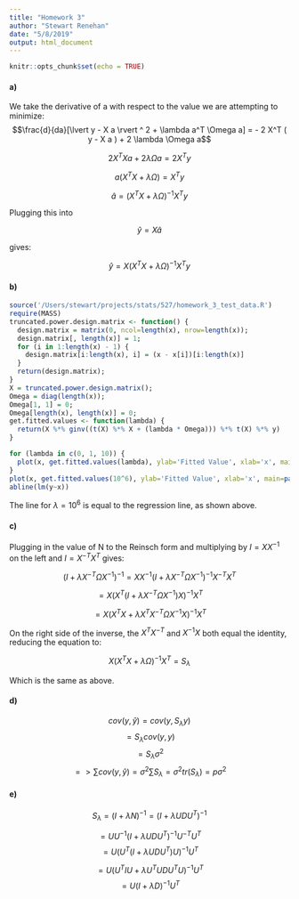 ```yaml
---
title: "Homework 3"
author: "Stewart Renehan"
date: "5/8/2019"
output: html_document
---
```


```r
knitr::opts_chunk$set(echo = TRUE)
```

#### a)
We take the derivative of a with respect to the value we are attempting to minimize:
$$\frac{d}{da}[\lvert y - X a \rvert ^ 2 + \lambda a^T \Omega a] = - 2 X^T ( y - X a ) + 2 \lambda \Omega a$$

$$2 X^T X a + 2 \lambda \Omega a = 2 X^T y$$

$$a (X^T X + \lambda \Omega) = X^T y$$

$$\hat{a} = (X^T X + \lambda \Omega)^{-1} X^T y$$

Plugging this into

$$\hat{y} = X\hat{a}$$

gives:

$$\hat{y} = X (X^T X + \lambda \Omega)^{-1} X^T y $$


#### b)

```r
source('/Users/stewart/projects/stats/527/homework_3_test_data.R')
require(MASS)
truncated.power.design.matrix <- function() {
  design.matrix = matrix(0, ncol=length(x), nrow=length(x));
  design.matrix[, length(x)] = 1;
  for (i in 1:length(x) - 1) {
    design.matrix[i:length(x), i] = (x - x[i])[i:length(x)]
  }
  return(design.matrix);
}
X = truncated.power.design.matrix();
Omega = diag(length(x));
Omega[1, 1] = 0;
Omega[length(x), length(x)] = 0;
get.fitted.values <- function(lambda) {
  return(X %*% ginv((t(X) %*% X + (lambda * Omega))) %*% t(X) %*% y)
}

for (lambda in c(0, 1, 10)) {
  plot(x, get.fitted.values(lambda), ylab='Fitted Value', xlab='x', main=paste0('Fitted Values for Lambda = ', lambda))
}
plot(x, get.fitted.values(10^6), ylab='Fitted Value', xlab='x', main=paste0('Fitted Values for Lambda = ', lambda))
abline(lm(y~x))
```


The line for $\lambda = 10^6$ is equal to the regression line, as shown above.

#### c)
Plugging in the value of N to the Reinsch form and multiplying by $I = X X^{-1}$ on the left and $I = X^{-T} X^T$ gives:

$$(I + \lambda X^{-T} \Omega  X^{-1})^{-1} = X X^{-1} ( I + \lambda X^{-T} \Omega X^ {-1})^{-1} X^{-T} X^T$$

$$ = X(X^T (I + \lambda X^{-T} \Omega X^{-1}) X)^{-1} X^T$$

$$ = X(X^TX + \lambda X^T X^{-T} \Omega X^{-1} X )^{-1} X^T$$

On the right side of the inverse, the $X^T X^{-T}$ and $X^{-1} X$ both equal the identity, reducing the equation to:

$$ X (X^T X + \lambda \Omega)^{-1} X^T = S_\lambda$$

Which is the same as above.

#### d) 

$$cov(y, \hat{y}) = cov(y, S_\lambda y)$$
$$ = S_\lambda cov(y, y)$$
$$= S_\lambda \sigma ^2 $$
$$=> \sum{cov(y, \hat{y}}) = \sigma^2\sum{S_\lambda} = \sigma^2 tr(S_\lambda) = p \sigma^2$$

#### e)

$$S_\lambda = (I + \lambda N)^{-1} = (I + \lambda U D U^T)^{-1}$$

$$=UU^{-1}(I + \lambda UDU^T)^{-1}U^{-T}U^T$$
$$=U(U^T(I + \lambda UDU^T)U)^{-1}U^T$$

$$=U(U^TIU + \lambda U^TUDU^TU)^{-1}U^T$$
$$=U(I + \lambda D)^{-1}U^T$$












